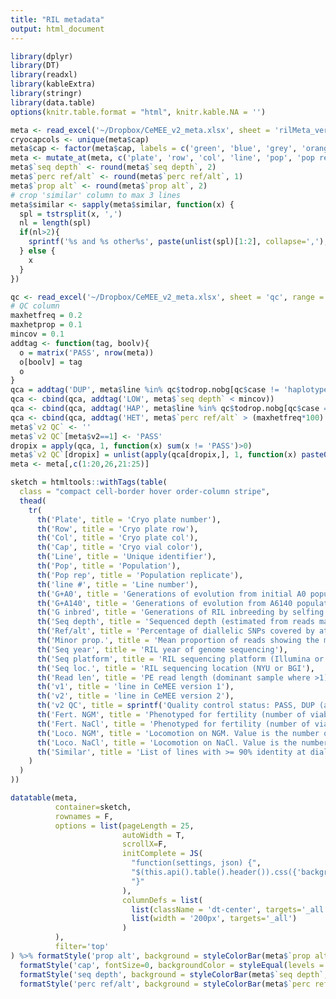 ```yaml
---
title: "RIL metadata"
output: html_document
---
```


```r
library(dplyr)
library(DT)
library(readxl)
library(kableExtra)
library(stringr)
library(data.table)
options(knitr.table.format = "html", knitr.kable.NA = '') 
```

```r
meta <- read_excel('~/Dropbox/CeMEE_v2_meta.xlsx', sheet = 'rilMeta_verbose')
cryocapcols <- unique(meta$cap)
meta$cap <- factor(meta$cap, labels = c('green', 'blue', 'grey', 'orange', 'yellow', 'red'))
meta <- mutate_at(meta, c('plate', 'row', 'col', 'line', 'pop', 'pop rep', 'G+A0', 'G+A140', 'G inbred', 'line','v1', 'v2', 'seq loc', 'seq platform', 'seq year'), factor)
meta$`seq depth` <- round(meta$`seq depth`, 2)
meta$`perc ref/alt` <- round(meta$`perc ref/alt`, 1)
meta$`prop alt` <- round(meta$`prop alt`, 2)
# crop 'similar' column to max 3 lines
meta$similar <- sapply(meta$similar, function(x) {
  spl = tstrsplit(x, ',')
  nl = length(spl)
  if(nl>2){
    sprintf('%s and %s other%s', paste(unlist(spl)[1:2], collapse=','), nl-2, ifelse(nl>3, 's', ''))
  } else {
    x
  }
})

qc <- read_excel('~/Dropbox/CeMEE_v2_meta.xlsx', sheet = 'qc', range = "N1:O1000")
# QC column
maxhetfreq = 0.2
maxhetprop = 0.1
mincov = 0.1
addtag <- function(tag, boolv){
  o = matrix('PASS', nrow(meta))
  o[boolv] = tag
  o
}
qca = addtag('DUP', meta$line %in% qc$todrop.nobg[qc$case != 'haplotypeLL'])
qca <- cbind(qca, addtag('LOW', meta$`seq depth` < mincov))
qca <- cbind(qca, addtag('HAP', meta$line %in% qc$todrop.nobg[qc$case == 'haplotypeLL']))
qca <- cbind(qca, addtag('HET', meta$`perc ref/alt` > (maxhetfreq*100) & meta$`prop alt` > maxhetprop))
meta$`v2 QC` <- ''
meta$`v2 QC`[meta$v2==1] <- 'PASS'
dropix = apply(qca, 1, function(x) sum(x != 'PASS')>0)
meta$`v2 QC`[dropix] = unlist(apply(qca[dropix,], 1, function(x) paste0(unique(x[grep('PASS', x, invert = T)]), collapse=',')))
meta <- meta[,c(1:20,26,21:25)]

sketch = htmltools::withTags(table(
  class = "compact cell-border hover order-column stripe",
  thead(
    tr(
      th('Plate', title = 'Cryo plate number'),
      th('Row', title = 'Cryo plate row'),
      th('Col', title = 'Cryo plate col'),
      th('Cap', title = 'Cryo vial color'),
      th('Line', title = 'Unique identifier'),
      th('Pop', title = 'Population'),
      th('Pop rep', title = 'Population replicate'),
      th('line #', title = 'Line number'),
      th('G+A0', title = 'Generations of evolution from initial A0 population (excluding inbreeding)'),
      th('G+A140', title = 'Generations of evolution from A6140 population (excluding inbreeding)'),
      th('G inbred', title = 'Generations of RIL inbreeding by selfing'),
      th('Seq depth', title = 'Sequenced depth (estimated from reads mapped to the center of chromosome I with minimum MQ40)'),
      th('Ref/alt', title = 'Percentage of diallelic SNPs covered by at least three reads at which both the reference and alternate alleles are seen at least once in the RIL sequencing data'),
      th('Minor prop.', title = 'Mean proportion of reads showing the minor allele at sites where at least three reads are present and both alleles are seen'),
      th('Seq year', title = 'RIL year of genome sequencing'),
      th('Seq platform', title = 'RIL sequencing platform (Illumina or BGI)'),
      th('Seq loc.', title = 'RIL sequencing location (NYU or BGI'),
      th('Read len', title = 'PE read length (dominant sample where >1)'),
      th('v1', title = 'line in CeMEE version 1'),
      th('v2', title = 'line in CeMEE version 2'),
      th('v2 QC', title = sprintf('Quality control status: PASS, DUP (another closely related line has been retained), LOW (sequencing coverage <%sx), HET (ref & alt seen at >%s%% of sites with >= 3 reads and mean minor allele proportion > %s)', mincov, maxhetfreq*100, maxhetprop)),
      th('Fert. NGM', title = 'Phenotyped for fertility (number of viable L1s) on NGM. Value is the number of observations (adult hermaphrodites) post-QC.'),
      th('Fert. NaCl', title = 'Phenotyped for fertility (number of viable L1s) on NGM + 305mM NaCl. Value is the number of observations (adult hermaphrodites) post-QC.'),
      th('Loco. NGM', title = 'Locomotion on NGM. Value is the number of observations (tracks) post-QC.'),
      th('Loco. NaCl', title = 'Locomotion on NaCl. Value is the number of observations (tracks) post-QC.'),
      th('Similar', title = 'List of lines with >= 90% identity at diallelic markers. Only one of this group is retained in CeMEE v2, based on the amount of phenotyping and then sequence data')
    )
  )
))

datatable(meta, 
          container=sketch,
          rownames = F,
          options = list(pageLength = 25, 
                         autoWidth = T, 
                         scrollX=F,
                         initComplete = JS(
                           "function(settings, json) {",
                           "$(this.api().table().header()).css({'background-color': '#000', 'color': '#fff'});",
                           "}"
                         ),
                         columnDefs = list(
                           list(className = 'dt-center', targets='_all'),
                           list(width = '200px', targets='_all')
                         )
          ), 
          filter='top'
) %>% formatStyle('prop alt', background = styleColorBar(meta$`prop alt`, 'firebrick')) %>% formatStyle('similar', fontSize=1) %>%
  formatStyle('cap', fontSize=0, backgroundColor = styleEqual(levels = unique(meta$cap), values = paste0('#', cryocapcols))) %>%
  formatStyle('seq depth', background = styleColorBar(meta$`seq depth`, 'steelblue')) %>%
  formatStyle('perc ref/alt', background = styleColorBar(meta$`perc ref/alt`, 'firebrick'))
```